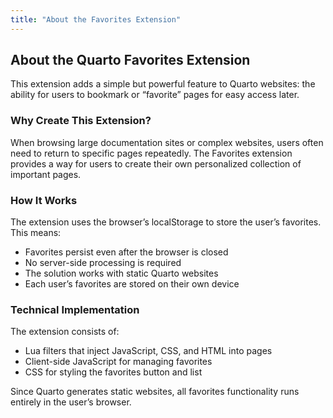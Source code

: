 ```yaml
---
title: "About the Favorites Extension"
---
```


## About the Quarto Favorites Extension

This extension adds a simple but powerful feature to Quarto websites: the ability for users to bookmark or "favorite" pages for easy access later.

### Why Create This Extension?

When browsing large documentation sites or complex websites, users often need to return to specific pages repeatedly. The Favorites extension provides a way for users to create their own personalized collection of important pages.

### How It Works

The extension uses the browser's localStorage to store the user's favorites. This means:

- Favorites persist even after the browser is closed
- No server-side processing is required
- The solution works with static Quarto websites
- Each user's favorites are stored on their own device

### Technical Implementation

The extension consists of:

- Lua filters that inject JavaScript, CSS, and HTML into pages
- Client-side JavaScript for managing favorites
- CSS for styling the favorites button and list

Since Quarto generates static websites, all favorites functionality runs entirely in the user's browser.